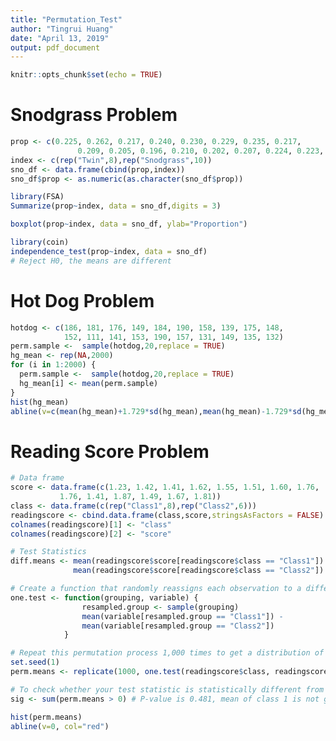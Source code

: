 ```yaml
---
title: "Permutation_Test"
author: "Tingrui Huang"
date: "April 13, 2019"
output: pdf_document
---
```


```r
knitr::opts_chunk$set(echo = TRUE)
```

# Snodgrass Problem
```r
prop <- c(0.225, 0.262, 0.217, 0.240, 0.230, 0.229, 0.235, 0.217,
               0.209, 0.205, 0.196, 0.210, 0.202, 0.207, 0.224, 0.223, 0.220, 0.201)
index <- c(rep("Twin",8),rep("Snodgrass",10))
sno_df <- data.frame(cbind(prop,index))
sno_df$prop <- as.numeric(as.character(sno_df$prop))

library(FSA)
Summarize(prop~index, data = sno_df,digits = 3)

boxplot(prop~index, data = sno_df, ylab="Proportion")

library(coin)
independence_test(prop~index, data = sno_df)
# Reject H0, the means are different
```

# Hot Dog Problem
```r
hotdog <- c(186, 181, 176, 149, 184, 190, 158, 139, 175, 148,
            152, 111, 141, 153, 190, 157, 131, 149, 135, 132)
perm.sample <-  sample(hotdog,20,replace = TRUE)
hg_mean <- rep(NA,2000)
for (i in 1:2000) {
  perm.sample <-  sample(hotdog,20,replace = TRUE)
  hg_mean[i] <- mean(perm.sample)
}
hist(hg_mean)
abline(v=c(mean(hg_mean)+1.729*sd(hg_mean),mean(hg_mean)-1.729*sd(hg_mean)), col="red")
```

# Reading Score Problem
```r
# Data frame
score <- data.frame(c(1.23, 1.42, 1.41, 1.62, 1.55, 1.51, 1.60, 1.76,
           1.76, 1.41, 1.87, 1.49, 1.67, 1.81))
class <- data.frame(c(rep("Class1",8),rep("Class2",6)))
readingscore <- cbind.data.frame(class,score,stringsAsFactors = FALSE)
colnames(readingscore)[1] <- "class"
colnames(readingscore)[2] <- "score"

# Test Statistics
diff.means <- mean(readingscore$score[readingscore$class == "Class1"]) - 
              mean(readingscore$score[readingscore$class == "Class2"])

# Create a function that randomly reassigns each observation to a different group and then takes the mean difference between these new groups.
one.test <- function(grouping, variable) {
                resampled.group <- sample(grouping)
                mean(variable[resampled.group == "Class1"]) - 
                mean(variable[resampled.group == "Class2"])
            }

# Repeat this permutation process 1,000 times to get a distribution of the mean difference of the permuted groups
set.seed(1)
perm.means <- replicate(1000, one.test(readingscore$class, readingscore$score))

# To check whether your test statistic is statistically different from 0
sig <- sum(perm.means > 0) # P-value is 0.481, mean of class 1 is not greater than mean of group 2

hist(perm.means)
abline(v=0, col="red")
```